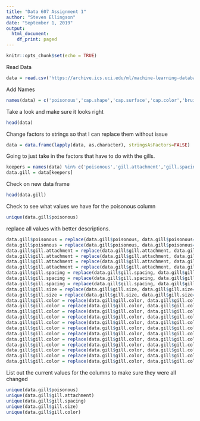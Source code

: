 ---
title: "Data 607 Assignment 1"
author: "Steven Ellingson"
date: "September 1, 2019"
output:
  html_document:
    df_print: paged
---

```{r setup, include=FALSE}
knitr::opts_chunk$set(echo = TRUE)
```

Read Data
```{r, eval=TRUE}
data = read.csv('https://archive.ics.uci.edu/ml/machine-learning-databases/mushroom/agaricus-lepiota.data', header = FALSE)
```

Add Names
```{r, eval=TRUE}
names(data) = c('poisonous','cap.shape','cap.surface','cap.color','bruises','odor','gill.attachment','gill.spacing','gill.size','gill.color','stalk.shape','stalk.root','stalk.surface.above.ring','stalk.surface.below.ring','stalk.color.above.ring','stalk.color.below.ring','veil.type','veil.color','ring.number','ring.type','spore.print.color','population','habitat')
```

Take a look and make sure it looks right
```{r, eval=TRUE}
head(data)
```

Change factors to strings so that I can replace them without issue
```{r, eval=TRUE}
data = data.frame(lapply(data, as.character), stringsAsFactors=FALSE)
```

Going to just take in the factors that have to do with the gills. 
```{r, eval=TRUE}
keepers = names(data) %in% c('poisonous','gill.attachment','gill.spacing','gill.size','gill.color')
data.gill = data[keepers]
```

Check on new data frame
```{r, eval=TRUE}
head(data.gill)
```

Check to see what values we have for the poisonous column
```{r, eval=TRUE}
unique(data.gill$poisonous)
```

replace all values with better descriptions.
```{r, eval=TRUE}
data.gill$poisonous = replace(data.gill$poisonous, data.gill$poisonous=='p', 'poisonous')
data.gill$poisonous = replace(data.gill$poisonous, data.gill$poisonous=='e', 'unknown')
data.gill$gill.attachment = replace(data.gill$gill.attachment, data.gill$gill.attachment=='a', 'attached')
data.gill$gill.attachment = replace(data.gill$gill.attachment, data.gill$gill.attachment=='d', 'descending')
data.gill$gill.attachment = replace(data.gill$gill.attachment, data.gill$gill.attachment=='f', 'free')
data.gill$gill.attachment = replace(data.gill$gill.attachment, data.gill$gill.attachment=='n', 'notched')
data.gill$gill.spacing = replace(data.gill$gill.spacing, data.gill$gill.spacing=='c', 'close')
data.gill$gill.spacing = replace(data.gill$gill.spacing, data.gill$gill.spacing=='w', 'crowded')
data.gill$gill.spacing = replace(data.gill$gill.spacing, data.gill$gill.spacing=='d', 'distant')
data.gill$gill.size = replace(data.gill$gill.size, data.gill$gill.size=='b', 'broad')
data.gill$gill.size = replace(data.gill$gill.size, data.gill$gill.size=='n', 'narrow')
data.gill$gill.color = replace(data.gill$gill.color, data.gill$gill.color=='k', 'black')
data.gill$gill.color = replace(data.gill$gill.color, data.gill$gill.color=='n', 'brown')
data.gill$gill.color = replace(data.gill$gill.color, data.gill$gill.color=='b', 'buff')
data.gill$gill.color = replace(data.gill$gill.color, data.gill$gill.color=='h', 'chocolate')
data.gill$gill.color = replace(data.gill$gill.color, data.gill$gill.color=='g', 'gray')
data.gill$gill.color = replace(data.gill$gill.color, data.gill$gill.color=='r', 'green')
data.gill$gill.color = replace(data.gill$gill.color, data.gill$gill.color=='o', 'orange')
data.gill$gill.color = replace(data.gill$gill.color, data.gill$gill.color=='p', 'pink')
data.gill$gill.color = replace(data.gill$gill.color, data.gill$gill.color=='u', 'purple')
data.gill$gill.color = replace(data.gill$gill.color, data.gill$gill.color=='e', 'red')
data.gill$gill.color = replace(data.gill$gill.color, data.gill$gill.color=='w', 'white')
data.gill$gill.color = replace(data.gill$gill.color, data.gill$gill.color=='y', 'yellow')
```

List out the current values for the columns to make sure they were all changed
```{r, eval=TRUE}
unique(data.gill$poisonous)
unique(data.gill$gill.attachment)
unique(data.gill$gill.spacing)
unique(data.gill$gill.size)
unique(data.gill$gill.color)
```
